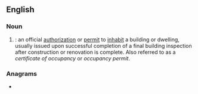 {{also|uo|ūo|ŭo|-uo|ųo-|u. ö.|uő}}
==English==

===Noun===
{{en-noun}}

# {{initialism of|en|[[use]] [[and]] [[occupancy]]|nodot=1}}: an official [[authorization]] or [[permit]] to [[inhabit]] a building or dwelling, usually issued upon successful completion of a final building inspection after construction or renovation is complete. Also referred to as a ''certificate of occupancy'' or ''occupancy permit''.

===Anagrams===
* {{anagrams|en|a=ou|OU|ou}}